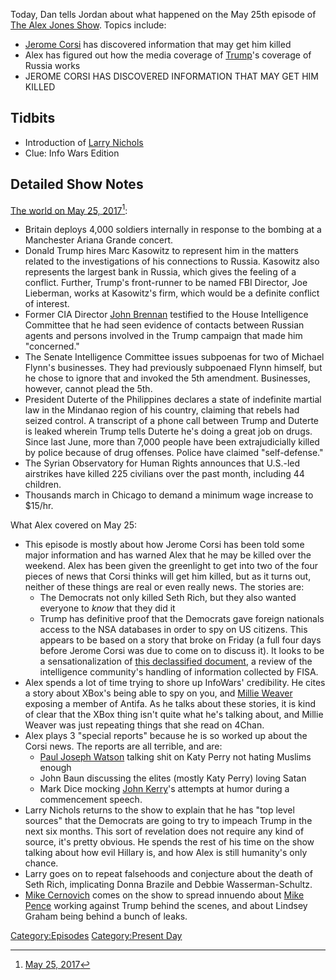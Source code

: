 {{DEFAULTSORT:
    #_EPISODE_0045:May 25, 2017
}}{{Episode
    | title           = May 25, 2017
    | caption         = Listen to this episode on [https://knowledgefight.libsyn.com/knowledge-fight-may-25-2017 Libsyn] [https://open.spotify.com/episode/6uwNGdL5AWRoWrwSOsxp3V Spotify], Read the [[Transcript/45: May 25, 2017|Unofficial Transcript]]
    | episodeNumber   = 45
    | length          = 02:58:32
    | airDate         = May 29, 2017
    | coverageDate    = May 25, 2017
    | episodeType     = [[:Category:Present Day|Present Day]]
    | appearance      = [[Larry Nichols]]
    | oocDrop         = Hillary went to a church for witches.
    | previousEpisode = [[44: May 22, 2017]]
    | nextEpisode     = [[46: June 18, 2015]]
    | beverage        = Bai Bubbles
}}

{{Stub}}

Today, Dan tells Jordan about what happened on the May 25th episode of [[The Alex Jones Show]]. Topics include:

*[[Jerome Corsi]] has discovered information that may get him killed
*Alex has figured out how the media coverage of [[Donald Trump|Trump]]'s coverage of Russia works
*JEROME CORSI HAS DISCOVERED INFORMATION THAT MAY GET HIM KILLED

==Tidbits==

*Introduction of [[Larry Nichols]]
*Clue: Info Wars Edition

==Detailed Show Notes==

[https://www.democracynow.org/2017/5/24/headlines The world on May 25, 2017]<ref>[https://knowledgefight.com/the-past/2017/5/25/may-25-2017 May 25, 2017]</ref>:

*Britain deploys 4,000 soldiers internally in response to the bombing at a Manchester Ariana Grande concert.
*Donald Trump hires Marc Kasowitz to represent him in the matters related to the investigations of his connections to Russia. Kasowitz also represents the largest bank in Russia, which gives the feeling of a conflict. Further, Trump's front-runner to be named FBI Director, Joe Lieberman, works at Kasowitz's firm, which would be a definite conflict of interest.
*Former CIA Director [[John Brennan]] testified to the House Intelligence Committee that he had seen evidence of contacts between Russian agents and persons involved in the Trump campaign that made him "concerned."
*The Senate Intelligence Committee issues subpoenas for two of Michael Flynn's businesses. They had previously subpoenaed Flynn himself, but he chose to ignore that and invoked the 5th amendment. Businesses, however, cannot plead the 5th.
*President Duterte of the Philippines declares a state of indefinite martial law in the Mindanao region of his country, claiming that rebels had seized control. A transcript of a phone call between Trump and Duterte is leaked wherein Trump tells Duterte he's doing a great job on drugs. Since last June, more than 7,000 people have been extrajudicially killed by police because of drug offenses. Police have claimed "self-defense."
*The Syrian Observatory for Human Rights announces that U.S.-led airstrikes have killed 225 civilians over the past month, including 44 children.
*Thousands march in Chicago to demand a minimum wage increase to $15/hr.

What Alex covered on May 25:

*This episode is mostly about how Jerome Corsi has been told some major information and has warned Alex that he may be killed over the weekend. Alex has been given the greenlight to get into two of the four pieces of news that Corsi thinks will get him killed, but as it turns out, neither of these things are real or even really news. The stories are:
**The Democrats not only killed Seth Rich, but they also wanted everyone to ''know'' that they did it
**Trump has definitive proof that the Democrats gave foreign nationals access to the NSA databases in order to spy on US citizens. This appears to be based on a story that broke on Friday (a full four days before Jerome Corsi was due to come on to discuss it). It looks to be a sensationalization of [https://www.dni.gov/files/documents/icotr/51117/2016_Cert_FISC_Memo_Opin_Order_Apr_2017.pdf this declassified document], a review of the intelligence community's handling of information collected by FISA.
*Alex spends a lot of time trying to shore up InfoWars' credibility. He cites a story about XBox's being able to spy on you, and [[Millie Weaver]] exposing a member of Antifa. As he talks about these stories, it is kind of clear that the XBox thing isn't quite what he's talking about, and Millie Weaver was just repeating things that she read on 4Chan.
*Alex plays 3 "special reports" because he is so worked up about the Corsi news. The reports are all terrible, and are:
**[[Paul Joseph Watson]] talking shit on Katy Perry not hating Muslims enough
**John Baun discussing the elites (mostly Katy Perry) loving Satan
**Mark Dice mocking [[John Kerry]]'s attempts at humor during a commencement speech.
*Larry Nichols returns to the show to explain that he has "top level sources" that the Democrats are going to try to impeach Trump in the next six months. This sort of revelation does not require any kind of source, it's pretty obvious. He spends the rest of his time on the show talking about how evil Hillary is, and how Alex is still humanity's only chance.
*Larry goes on to repeat falsehoods and conjecture about the death of Seth Rich, implicating Donna Brazile and Debbie Wasserman-Schultz.
*[[Mike Cernovich]] comes on the show to spread innuendo about [[Mike Pence]] working against Trump behind the scenes, and about Lindsey Graham being behind a bunch of leaks.

[[Category:Episodes]]
[[Category:Present Day]]
